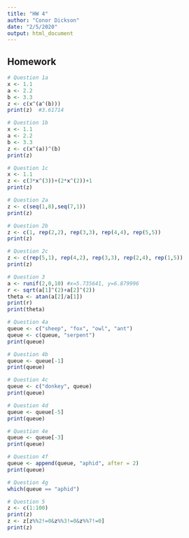 ```yaml
---
title: "HW 4"
author: "Conor Dickson"
date: "2/5/2020"
output: html_document
---
```

## Homework
```r
# Question 1a
x <- 1.1
a <- 2.2
b <- 3.3
z <- c(x^(a^(b)))
print(z)  #3.61714

# Question 1b
x <- 1.1
a <- 2.2
b <- 3.3
z <- c(x^(a))^(b)
print(z)

# Question 1c
x <- 1.1
z <- c(3*x^(3))+(2*x^(2))+1
print(z) 

# Question 2a
z <- c(seq(1,8),seq(7,1))
print(z)

# Question 2b
z <- c(1, rep(2,2), rep(3,3), rep(4,4), rep(5,5))
print(z)

# Question 2c
z <- c(rep(5,1), rep(4,2), rep(3,3), rep(2,4), rep(1,5))
print(z)

# Question 3
a <- runif(2,0,10) #x=5.735641, y=6.879996
r <- sqrt(a[1]^(2)+a[2]^(2))
theta <- atan(a[2]/a[1])
print(r)
print(theta)

# Question 4a
queue <- c("sheep", "fox", "owl", "ant")
queue <- c(queue, "serpent")
print(queue)

# Question 4b
queue <- queue[-1]
print(queue)

# Question 4c
queue <- c("donkey", queue)
print(queue)

# Question 4d
queue <- queue[-5]
print(queue)

# Question 4e
queue <- queue[-3]
print(queue)

# Question 4f
queue <- append(queue, "aphid", after = 2)
print(queue)

# Question 4g
which(queue == "aphid")

# Question 5
z <- c(1:100)
print(z)
z <- z[z%%2!=0&z%%3!=0&z%%7!=0] 
print(z)
  
```


